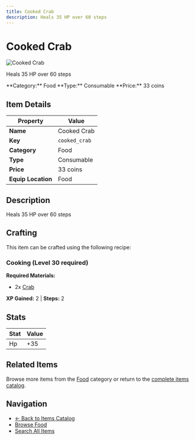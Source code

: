 ```yaml
---
title: Cooked Crab
description: Heals 35 HP over 60 steps
---
```


# Cooked Crab

<div className="flex items-start gap-6 mb-8">
  <div className="flex-shrink-0">
    <img src="/assets/resources/cooking/cooked_crab.png" alt="Cooked Crab" className="w-24 h-24 border rounded-lg" />
  </div>
  <div className="flex-1">
    <div className="space-y-2">
      <p className="text-lg text-muted-foreground">Heals 35 HP over 60 steps</p>
      <div className="flex flex-wrap gap-4 text-sm">
        <span className="px-2 py-1 bg-blue-100 dark:bg-blue-900 rounded-md">
          **Category:** Food
        </span>
        <span className="px-2 py-1 bg-green-100 dark:bg-green-900 rounded-md">
          **Type:** Consumable
        </span>
        <span className="px-2 py-1 bg-yellow-100 dark:bg-yellow-900 rounded-md">
          **Price:** 33 coins
        </span>
      </div>
    </div>
  </div>
</div>

## Item Details

| Property | Value |
|----------|-------|
| **Name** | Cooked Crab |
| **Key** | `cooked_crab` |
| **Category** | Food |
| **Type** | Consumable |
| **Price** | 33 coins |
| **Equip Location** | Food |

## Description

Heals 35 HP over 60 steps


## Crafting

This item can be crafted using the following recipe:

### Cooking (Level 30 required)

**Required Materials:**
- 2x [Crab](/docs/resources/individual/crab)

**XP Gained:** 2 | **Steps:** 2

## Stats

| Stat | Value |
|------|-------|
| Hp | +35 |


## Related Items

Browse more items from the [Food](/docs/items#food) category or return to the [complete items catalog](/docs/items).

## Navigation

- [← Back to Items Catalog](/docs/items)
- [Browse Food](/docs/items#food)
- [Search All Items](/search)
